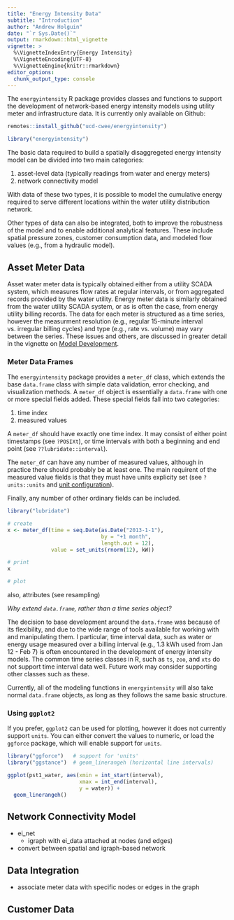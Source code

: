 ```yaml
---
title: "Energy Intensity Data"
subtitle: "Introduction"
author: "Andrew Holguin"
date: "`r Sys.Date()`"
output: rmarkdown::html_vignette
vignette: >
  %\VignetteIndexEntry{Energy Intensity}
  %\VignetteEncoding{UTF-8}
  %\VignetteEngine{knitr::rmarkdown}
editor_options: 
  chunk_output_type: console
---
```


The `energyintensity` R package provides classes and functions to support the
development of network-based energy intensity models using utility meter and
infrastructure data. It is currently only available on Github:

```r
remotes::install_github("ucd-cwee/energyintensity")
```

```r
library("energyintensity")
```

The basic data required to build a spatially disaggregeted energy intensity
model can be divided into two main categories:

1. asset-level data (typically readings from water and energy meters)  
2. network connectivity model  

With data of these two types, it is possible to model the cumulative energy
required to serve different locations within the water utility distribution
network.

Other types of data can also be integrated, both to improve the robustness of
the model and to enable additional analytical features. These include spatial
pressure zones, customer consumption data, and modeled flow values (e.g., from a
hydraulic model).


## Asset Meter Data

Asset water meter data is typically obtained either from a utility SCADA system,
which measures flow rates at regular intervals, or from aggregated records
provided by the water utility. Energy meter data is similarly obtained from the
water utility SCADA system, or as is often the case, from energy utility billing
records. The data for each meter is structured as a time series, however the
measurment resolution (e.g., regular 15-minute interval vs. irregular billing
cycles) and type (e.g., rate vs. volume) may vary between the series. These
issues and others, are discussed in greater detail in the vignette on [Model
Development](model_development.html).

### Meter Data Frames

The `energyintensity` package provides a `meter_df` class, which extends the
base `data.frame` class with simple data validation, error checking, and
visualization methods. A `meter_df` object is essentially a `data.frame` with
one or more special fields added. These special fields fall into two categories:

1. time index  
2. measured values  

A `meter_df` should have exactly one time index. It may consist of either point
timestamps (see `?POSIXt`), or time intervals with both a beginning and end
point (see `??lubridate::interval`).

The `meter_df` can have any number of measured values, although in practice
there should probably be at least one. The main requirent of the measured value
fields is that they must have units explicity set (see `?units::units` and [unit
configuration](model_development.html#unit-configuration)).

Finally, any number of other ordinary fields can be included.

```r
library("lubridate")

# create 
x <- meter_df(time = seq.Date(as.Date("2013-1-1"),
                              by = "+1 month",
                              length.out = 12),
              value = set_units(rnorm(12), kW))

# print
x

```



```r
# plot


```



also, attributes (see resampling)


_Why extend `data.frame`, rather than a time series object?_

The decision to base development around the `data.frame` was because of its
flexibility, and due to the wide range of tools available for working with and
manipulating them. I particular, time interval data, such as water or energy
usage measured over a billing interval (e.g., 1.3 kWh used from Jan 12 - Feb 7)
is often encountered in the development of energy intensity models. The common
time series classes in R, such as `ts`, `zoo`, and `xts` do not support time
interval data well. Future work may consider supporting other classes such as
these.

Currently, all of the modeling functions in `energyintensity` will also take
normal `data.frame` objects, as long as they follows the same basic structure.

### Using `ggplot2`

If you prefer, `ggplot2` can be used for plotting, however it does not currently
support `units`. You can either convert the values to numeric, or load the
`ggforce` package, which will enable support for `units`.

```r
library("ggforce")   # support for 'units'
library("ggstance")  # geom_linerangeh (horizontal line intervals)

ggplot(pst1_water, aes(xmin = int_start(interval),
                       xmax = int_end(interval),
                       y = water)) +
  geom_linerangeh()
```


## Network Connectivity Model

- ei_net
  - igraph with ei_data attached at nodes (and edges)
- convert between spatial and igraph-based network


## Data Integration

- associate meter data with specific nodes or edges in the graph



## Customer Data






